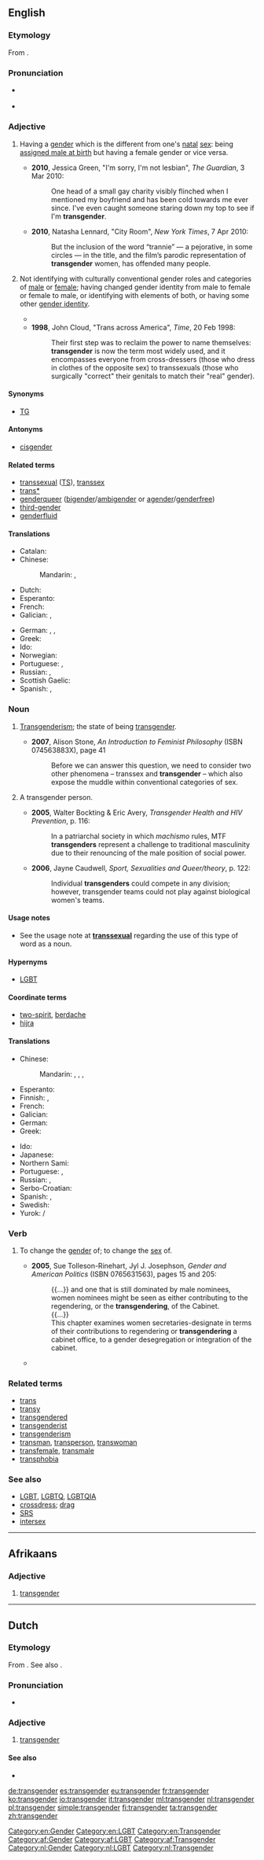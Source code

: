 ==English==
{{wikipedia}}

===Etymology===
From {{prefix|trans|gender|lang=en}}.

===Pronunciation===
* {{a|UK}} {{IPA|/tɹanzˈdʒɛndə/|lang=en}}
* {{rhymes|ɛndə(ɹ)|lang=en}}

===Adjective===
{{en-adj|-}}

# {{context|narrowly|of a person|lang=en}} Having a [[gender]] which is the different from one's [[natal]] [[sex]]: being [[male-assigned|assigned male at birth]] but having a female gender or vice versa. {{qualifier|Compare ''[[transsexual]]'', and the following sense.}}
#* '''2010''', Jessica Green, "I'm sorry, I'm not lesbian", ''The Guardian'', 3 Mar 2010:
#*: One head of a small gay charity visibly flinched when I mentioned my boyfriend and has been cold towards me ever since. I've even caught someone staring down my top to see if I'm '''transgender'''.
#* '''2010''', Natasha Lennard, "City Room", ''New York Times'', 7 Apr 2010:
#*: But the inclusion of the word “trannie” — a pejorative, in some circles — in the title, and the film’s parodic representation of '''transgender''' women, has offended many people.
# {{context|broadly|of a person|lang=en}} Not identifying with culturally conventional gender roles and categories of [[male]] or [[female]]; having changed gender identity from male to female or female to male, or identifying with elements of both, or having some other [[gender identity]]. {{qualifier|Compare ''[[genderqueer]]'', ''[[transsexual]]'', and ''[[transvestite]]''.}}
#* {{quote-journal|journal=Maximum rocknroll|issue=109‎|year=1992|passage=I think the new punk rockers are going to be more androgynous, more bisexual, more '''transgender''', more ethnically diverse and less willing to take shit than ...}}
#* '''1998''', John Cloud, "Trans across America", ''Time'', 20 Feb 1998:
#*: Their first step was to reclaim the power to name themselves: '''transgender''' is now the term most widely used, and it encompasses everyone from cross-dressers (those who dress in clothes of the opposite sex) to transsexuals (those who surgically "correct" their genitals to match their "real" gender).

====Synonyms====
* [[TG]] {{qualifier|abbreviated form}}

====Antonyms====
* [[cisgender]]

====Related terms====
* [[transsexual]] ([[TS]]), [[transsex]]
* [[trans*]]
* [[genderqueer]] ([[bigender]]/[[ambigender]] or [[agender]]/[[gender-free|genderfree]])
* [[third gender|third-gender]]
* [[genderfluid]]

====Translations====
{{trans-top|not identifying with culturally conventional gender roles}}
* Catalan: {{t|ca|transgènere}}
* Chinese:
*: Mandarin: {{t|cmn|跨性别|sc=Hani}}, {{t|cmn|跨性别|tr=kuàxìngbié|sc=Hani}}
* Dutch: {{t+|nl|transgender}}
* Esperanto: {{t|eo|transgenra}}
* French: {{t+|fr|transgenre}}
* Galician: {{t+|gl|transxénero|m}}, {{t+|gl|transxénera|f}}
{{trans-mid}}
* German: {{t|de|transgender}}, {{t+|de|trans}}, {{t|de|trans*}}
* Greek: {{t|el|διεμφυλικός|m|tr=diemfylikós}}
* Ido: {{t+|io|transgenra}}
* Norwegian: {{t-needed|no}}
* Portuguese: {{t|pt|transgénero}} {{qualifier|Portugal}}, {{t|pt|transgênero}} {{qualifier|Brazil}}
* Russian: {{t|ru|трансгендерный|tr=transgéndɛrnyj|sc=Cyrl}}, {{t+|ru|транссексуальный|tr=transsɛksuál'nyj|sc=Cyrl}}
* Scottish Gaelic: {{t|gd|tar-ghnèitheach}}
* Spanish: {{t+|es|transgénero|m}}, {{t+|es|transgénera|f}}
{{trans-bottom}}

===Noun===
{{en-noun|-|s}}

# {{context|now|_|rare|lang=en}} [[transgenderism|Transgenderism]]; the state of being [[#Adjective|transgender]]. {{qualifier|Compare ''[[transsex]]''.}}
#* '''2007''', Alison Stone, ''An Introduction to Feminist Philosophy'' (ISBN 074563883X), page 41
#*: Before we can answer this question, we need to consider two other phenomena – transsex and '''transgender''' – which also expose the muddle within conventional categories of sex.
# {{context|sometimes considered|_|offensive|lang=en}} A transgender person.
#* '''2005''', Walter Bockting & Eric Avery, ''Transgender Health and HIV Prevention'', p. 116:
#*: In a patriarchal society in which ''machismo'' rules, MTF '''transgenders''' represent a challenge to traditional masculinity due to their renouncing of the male position of social power.
#* '''2006''', Jayne Caudwell, ''Sport, Sexualities and Queer/theory'', p. 122:
#*: Individual '''transgenders''' could compete in any division; however, transgender teams could not play against biological women's teams.

====Usage notes====
* See the usage note at '''[[transsexual]]''' regarding the use of this type of word as a noun.

====Hypernyms====
*[[LGBT]]

====Coordinate terms====
* [[two-spirit]], [[berdache]]
* [[hijra]]

====Translations====
{{trans-top|a transgender person}}
* Chinese:
*: Mandarin: {{t|cmn|跨性別的人|sc=Hani}}, {{t|cmn|跨性别的人|tr=kuàxìngbié de rén|sc=Hani}}, {{t|cmn|跨性別者|sc=Hani}}, {{t|cmn|跨性别者|tr=kuàxìngbiézhě|sc=Hani}}
* Esperanto: {{t|eo|transgenrulo}}
* Finnish: {{t+|fi|transihminen}}, {{t+|fi|transsukupuolinen}}
* French: {{t+|fr|transgenre|m|f}}
* Galician: {{t+|gl|transexual|m|f}}
* German: {{t+|de|Trans-Person|f}}
* Greek: {{t|el|διεμφυλικός|m|tr=diemfylikós}}
{{trans-mid}}
* Ido: {{t+|io|transgenro}}
* Japanese: {{t|ja|トランスジェンダー|tr=toransujendā|sc=Jpan}}
* Northern Sami: {{t|se|tránsaolmmoš}}
* Portuguese: {{t|pt|transgénero|m}} {{qualifier|Portugal}}, {{t|pt|transgênero|m}} {{qualifier|Brazil}}
* Russian: {{t|ru|трансгендер|m|tr=transgéndɛr|sc=Cyrl}}, {{t+|ru|транссексуал|m|tr=transsɛksuál|sc=Cyrl}}
* Serbo-Croatian: {{t|sh|transrodno|n|tr=трансродно|sc=Cyrl}}
* Spanish: {{t|es|transgénero|m}}, {{t|es|transgénera|f}}
* Swedish: {{t+|sv|transperson|c}}
* Yurok: {{t|yur|wergern}} / {{t|yur|wrgrn}}<!--linguistic orthography--> {{qualifier|male-bodied person who lives as a woman}}
{{trans-bottom}}

===Verb===
{{en-verb}}

# {{lb|en|uncommon}} To change the [[gender]] of; {{context|used loosely|lang=en}} to change the [[sex]] of. {{qualifier|Compare ''[[transsex]]''.}}
#* '''2005''', Sue Tolleson-Rinehart, ‎Jyl J. Josephson, ''Gender and American Politics'' (ISBN 0765631563), pages 15 and 205:
#*: {{...}} and one that is still dominated by male nominees, women nominees might be seen as either contributing to the regendering, or the '''transgendering''', of the Cabinet. 
#*: {{...}}
#*: This chapter examines women secretaries-designate in terms of their contributions to regendering or '''transgendering''' a cabinet office, to a gender desegregation or integration of the cabinet.
#* {{seeCites}}

===Related terms===
* [[trans]]
* [[transy]]
* [[transgendered]]
* [[transgenderist]]
* [[transgenderism]]
* [[transman]], [[transperson]], [[transwoman]]
* [[transfemale]], [[transmale]]
* [[transphobia]]

===See also===
* [[LGBT]], [[LGBTQ]], [[LGBTQIA]]
* [[crossdress]]; [[drag]]
* [[SRS]]
* [[intersex]]

[[Category:en:Gender]]
[[Category:en:LGBT]]
[[Category:en:Transgender]]

----

==Afrikaans==

===Adjective===
{{head|af|adjective}}

# [[#English|transgender]]

[[Category:af:Gender]]
[[Category:af:LGBT]]
[[Category:af:Transgender]]

----

==Dutch==

===Etymology===
From {{etyl|en|nl}} {{term|transgender|lang=en}}. See also {{term|gender|lang=nl}}.

===Pronunciation===
* {{audio|Nl-transgender.ogg|Audio|lang=nl}}

===Adjective===
{{nl-adj|inv|-}}

# [[#English|transgender]]

====See also====
* {{l|nl|transseksueel}}

[[Category:nl:Gender]]
[[Category:nl:LGBT]]
[[Category:nl:Transgender]]

[[de:transgender]]
[[es:transgender]]
[[eu:transgender]]
[[fr:transgender]]
[[ko:transgender]]
[[io:transgender]]
[[it:transgender]]
[[ml:transgender]]
[[nl:transgender]]
[[pl:transgender]]
[[simple:transgender]]
[[fi:transgender]]
[[ta:transgender]]
[[zh:transgender]]